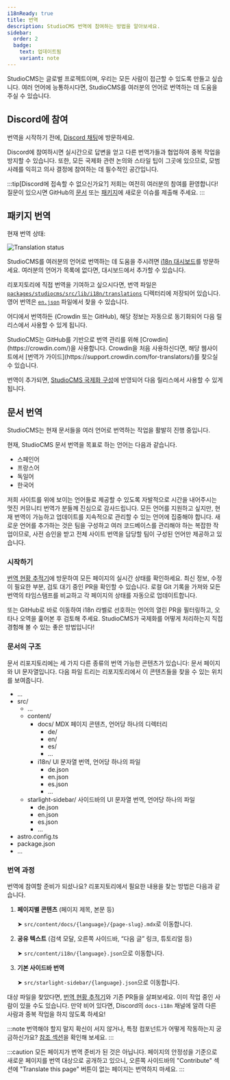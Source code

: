 ```yaml
---
i18nReady: true
title: 번역
description: StudioCMS 번역에 참여하는 방법을 알아보세요.
sidebar:
  order: 2
  badge:
    text: 업데이트됨
    variant: note
---
```



StudioCMS는 글로벌 프로젝트이며, 우리는 모든 사람이 접근할 수 있도록 만들고 싶습니다. 여러 언어에 능통하시다면, StudioCMS를 여러분의 언어로 번역하는 데 도움을 주실 수 있습니다.

## Discord에 참여

번역을 시작하기 전에, [Discord 채팅](https://chat.studiocms.dev)에 방문하세요.

Discord에 참여하시면 실시간으로 답변을 얻고 다른 번역가들과 협업하여 중복 작업을 방지할 수 있습니다. 또한, 모든 국제화 관련 논의와 스타일 팁이 그곳에 있으므로, 모범 사례를 익히고 의사 결정에 참여하는 데 필수적인 공간입니다.

:::tip[Discord에 접속할 수 없으신가요?]
저희는 여전히 여러분의 참여를 환영합니다! 질문이 있으시면 GitHub의 [문서](https://github.com/withstudiocms/docs/issues/new/choose) 또는 [패키지](https://github.com/withstudiocms/studiocms/issues/new/choose)에 새로운 이슈를 제출해 주세요.
:::

## 패키지 번역

현재 번역 상태:

<img src="https://badges.awesome-crowdin.com/translation-16993424-776180-update.png" alt="Translation status" />

StudioCMS를 여러분의 언어로 번역하는 데 도움을 주시려면 [i18n 대시보드](https://i18n.studiocms.dev)를 방문하세요. 여러분의 언어가 목록에 없다면, 대시보드에서 추가할 수 있습니다.

리포지토리에 직접 번역을 기여하고 싶으시다면, 번역 파일은 [`packages/studiocms/src/lib/i18n/translations`](https://github.com/withstudiocms/studiocms/tree/main/packages/studiocms/src/lib/i18n/translations/) 디렉터리에 저장되어 있습니다. 영어 번역은 [`en.json`](https://github.com/withstudiocms/studiocms/blob/main/packages/studiocms/src/lib/i18n/translations/en.json) 파일에서 찾을 수 있습니다.

어디에서 번역하든 (Crowdin 또는 GitHub), 해당 정보는 자동으로 동기화되어 다음 릴리스에서 사용할 수 있게 됩니다.

<ReadMore>
StudioCMS는 GitHub를 기반으로 번역 관리를 위해 [Crowdin](https://crowdin.com/)을 사용합니다. Crowdin을 처음 사용하신다면, 해당 웹사이트에서 [번역가 가이드](https://support.crowdin.com/for-translators/)를 찾으실 수 있습니다.
</ReadMore>

번역이 추가되면, [StudioCMS 국제화 구성](https://github.com/withstudiocms/studiocms/blob/main/packages/studiocms/src/lib/i18n/index.ts#L8)에 반영되어 다음 릴리스에서 사용할 수 있게 됩니다.

## 문서 번역

StudioCMS는 현재 문서들을 여러 언어로 번역하는 작업을 활발히 진행 중입니다.

현재, StudioCMS 문서 번역을 목표로 하는 언어는 다음과 같습니다.

- 스페인어
- 프랑스어
- 독일어
- 한국어

저희 사이트를 위에 보이는 언어들로 제공할 수 있도록 자발적으로 시간을 내어주시는 멋진 커뮤니티 번역가 분들께 진심으로 감사드립니다. 모든 언어를 지원하고 싶지만, 현재 번역이 가능하고 업데이트를 지속적으로 관리할 수 있는 언어에 집중해야 합니다. 새로운 언어를 추가하는 것은 팀을 구성하고 여러 코드베이스를 관리해야 하는 복잡한 작업이므로, 사전 승인을 받고 전체 사이트 번역을 담당할 팀이 구성된 언어만 제공하고 있습니다.

### 시작하기

[번역 현황 추적기](https://i18n.docs.studiocms.dev)에 방문하여 모든 페이지의 실시간 상태를 확인하세요. 최신 정보, 수정이 필요한 부분, 검토 대기 중인 PR을 확인할 수 있습니다. 로컬 Git 기록을 가져와 모든 번역의 타임스탬프를 비교하고 각 페이지의 상태를 자동으로 업데이트합니다.

또는 GitHub로 바로 이동하여 i18n 라벨로 선호하는 언어의 열린 PR을 필터링하고, 오타나 오역을 훑어본 후 검토해 주세요. StudioCMS가 국제화를 어떻게 처리하는지 직접 경험해 볼 수 있는 좋은 방법입니다!

### 문서의 구조

문서 리포지토리에는 세 가지 다른 종류의 번역 가능한 콘텐츠가 있습니다: 문서 페이지와 UI 문자열입니다. 다음 파일 트리는 리포지토리에서 이 콘텐츠들을 찾을 수 있는 위치를 보여줍니다.

<FileTree>

- ...
- src/
  - ...
  - content/
    - docs/ MDX 페이지 콘텐츠, 언어당 하나의 디렉터리
      - de/
      - en/
      - es/
      - ...
    - i18n/ UI 문자열 번역, 언어당 하나의 파일
      - de.json
      - en.json
      - es.json
      - ...
  - starlight-sidebar/ 사이드바의 UI 문자열 번역, 언어당 하나의 파일
    - de.json
    - en.json
    - es.json
    - ...
- astro.config.ts
- package.json
- ...

</FileTree>

### 번역 과정

번역에 참여할 준비가 되셨나요? 리포지토리에서 필요한 내용을 찾는 방법은 다음과 같습니다.

1. **페이지별 콘텐츠** (페이지 제목, 본문 등)

   ➤ `src/content/docs/{language}/{page-slug}.mdx`로 이동합니다.

2. **공유 텍스트** (검색 모달, 오른쪽 사이드바, “다음 글” 링크, 튜토리얼 등)

   ➤ `src/content/i18n/{language}.json`으로 이동합니다.

3. **기본 사이드바 번역**

   ➤ `src/starlight-sidebar/{language}.json`으로 이동합니다.


대상 파일을 찾았다면, [번역 현황 추적기](https://i18n.docs.studiocms.dev/)와 기존 PR들을 살펴보세요. 이미 작업 중인 사람이 있을 수도 있습니다. 만약 비어 있다면, Discord의 `docs-i18n` 채널에 알려 다른 사람과 중복 작업을 하지 않도록 하세요!

:::note
번역해야 할지 말지 확신이 서지 않거나, 특정 컴포넌트가 어떻게 작동하는지 궁금하신가요? [참조 섹션](/ko/config-reference/)을 확인해 보세요.
:::

:::caution
모든 페이지가 번역 준비가 된 것은 아닙니다. 페이지의 안정성을 기준으로 새로운 페이지를 번역 대상으로 공개하고 있으니, 오른쪽 사이드바의 "Contribute" 섹션에 "Translate this page" 버튼이 없는 페이지는 번역하지 마세요.
:::
